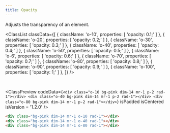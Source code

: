 ```yaml
---
title: Opacity
---
```



Adjusts the transparency of an element.

<ClassList
  classData={[
    {
      className: 'o-10',
      properties: [
        'opacity: 0.1;'
      ]
    },
    {
      className: 'o-20',
      properties: [
        'opacity: 0.2;'
      ]
    },
    {
      className: 'o-30',
      properties: [
        'opacity: 0.3;'
      ]
    },
    {
      className: 'o-40',
      properties: [
        'opacity: 0.4;'
      ]
    },
    {
      className: 'o-50',
      properties: [
        'opacity: 0.5;'
      ]
    },
    {
      className: 'o-6',
      properties: [
        'opacity: 0.6;'
      ]
    },
    {
      className: 'o-70',
      properties: [
        'opacity: 0.7;'
      ]
    },
    {
      className: 'o-80',
      properties: [
        'opacity: 0.8;'
      ]
    },
    {
      className: 'o-90',
      properties: [
        'opacity: 0.9;'
      ]
    },
    {
      className: 'o-100',
      properties: [
        'opacity: 1;'
      ]
    },
  ]}
/>

<br />

<ClassPreview
  codeData={`
    <div class="o-10 bg-pink dim-14 mr-1 p-2 rad-1"></div>
    <div class="o-40 bg-pink dim-14 mr-1 p-2 rad-1"></div>
    <div class="o-80 bg-pink dim-14 mr-1 p-2 rad-1"></div>
  `}
  isPadded
  isCentered
  isVersion = '1.2.0'
/>

```html
<div class="bg-pink dim-14 mr-1 o-10 rad-1"></div>
<div class="bg-pink dim-14 mr-1 o-40 rad-1"></div>
<div class="bg-pink dim-14 mr-1 o-80 rad-1"></div>
```
